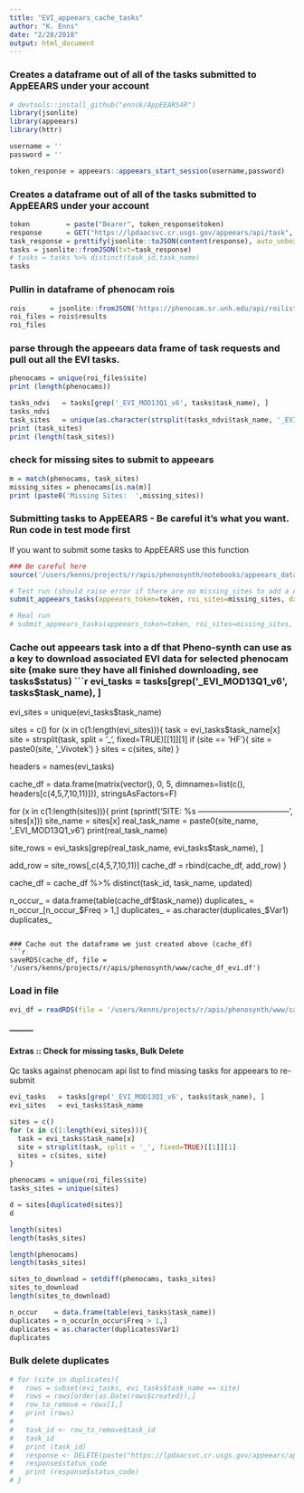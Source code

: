 ```yaml
---
title: "EVI_appeears_cache_tasks"
author: "K. Enns"
date: "2/28/2018"
output: html_document
---
```


### Creates a dataframe out of all of the tasks submitted to AppEEARS under your account
```r
# devtools::install_github("ennsk/AppEEARS4R")
library(jsonlite)
library(appeears)
library(httr)

username = ''
password = ''

token_response = appeears::appeears_start_session(username,password)
```

### Creates a dataframe out of all of the tasks submitted to AppEEARS under your account
```r
token         = paste("Bearer", token_response$token)
response      = GET("https://lpdaacsvc.cr.usgs.gov/appeears/api/task", add_headers(Authorization = token))
task_response = prettify(jsonlite::toJSON(content(response), auto_unbox = TRUE))
tasks = jsonlite::fromJSON(txt=task_response)
# tasks = tasks %>% distinct(task_id,task_name)
tasks
```
### Pullin in dataframe of phenocam rois
```r
rois      = jsonlite::fromJSON('https://phenocam.sr.unh.edu/api/roilists/?format=json&limit=2000')
roi_files = rois$results
roi_files
```

### parse through the appeears data frame of task requests and pull out all the EVI tasks.
```r
phenocams = unique(roi_files$site)
print (length(phenocams))

tasks_ndvi   = tasks[grep('_EVI_MOD13Q1_v6', tasks$task_name), ]
tasks_ndvi
task_sites   = unique(as.character(strsplit(tasks_ndvi$task_name, '_EVI_MOD13Q1_v6')))
print (task_sites)
print (length(task_sites))


```

### check for missing sites to submit to appeears
```r
m = match(phenocams, task_sites)
missing_sites = phenocams[is.na(m)]
print (paste0('Missing Sites:  ',missing_sites))
```

### Submitting tasks to AppEEARS - Be careful it's what you want.  Run code in test mode first
If you want to submit some tasks to AppEEARS use this function
```r
### Be careful here
source('/users/kenns/projects/r/apis/phenosynth/notebooks/appeears_data_production/submit_appeears_tasks.R')

# Test run (should raise error if there are no missing_sites to add a AppEEARS task for)
submit_appeears_tasks(appeears_token=token, roi_sites=missing_sites, data_layer='EVI', test=TRUE)

# Real run
# submit_appeears_tasks(appeears_token=token, roi_sites=missing_sites, data_layer='EVI', test=FALSE)
```

### Cache out appeears task into a df that Pheno-synth can use as a key to download associated EVI data for selected phenocam site (make sure they have all finished downloading, see tasks$status)
```r
evi_tasks   = tasks[grep('_EVI_MOD13Q1_v6', tasks$task_name), ]
evi_sites   = unique(evi_tasks$task_name)

sites = c()
for (x in c(1:length(evi_sites))){
  task = evi_tasks$task_name[x]
  site = strsplit(task, split = '_', fixed=TRUE)[[1]][1]
  if (site == 'HF'){
    site = paste0(site, '_Vivotek')
  }
  sites = c(sites, site)
}

headers = names(evi_tasks)

cache_df = data.frame(matrix(vector(), 0, 5,
                dimnames=list(c(), headers[c(4,5,7,10,11)])),
                stringsAsFactors=F)

for (x in c(1:length(sites))){
  print (sprintf('SITE: %s -----------------------------------', sites[x]))
  site_name   = sites[x]
  real_task_name = paste0(site_name, '_EVI_MOD13Q1_v6')
  print(real_task_name)
  
  site_rows   = evi_tasks[grep(real_task_name, evi_tasks$task_name), ]
  
  add_row = site_rows[,c(4,5,7,10,11)]
  cache_df = rbind(cache_df, add_row)
}

cache_df = cache_df %>% distinct(task_id, task_name, updated)

n_occur_    = data.frame(table(cache_df$task_name))
duplicates_ = n_occur_[n_occur_$Freq > 1,]
duplicates_ = as.character(duplicates_$Var1)
duplicates_
```

### Cache out the dataframe we just created above (cache_df)
```r
saveRDS(cache_df, file = '/users/kenns/projects/r/apis/phenosynth/www/cache_df_evi.df')
```

### Load in file
```r
evi_df = readRDS(file = '/users/kenns/projects/r/apis/phenosynth/www/cache_df_evi.df')
```

#### ---------
#### Extras :: Check for missing tasks, Bulk Delete
Qc tasks against phenocam api list to find missing tasks for appeears to re-submit
```r

evi_tasks   = tasks[grep('_EVI_MOD13Q1_v6', tasks$task_name), ]
evi_sites   = evi_tasks$task_name

sites = c()
for (x in c(1:length(evi_sites))){
  task = evi_tasks$task_name[x]
  site = strsplit(task, split = '_', fixed=TRUE)[[1]][1]
  sites = c(sites, site)
}

phenocams = unique(roi_files$site)
tasks_sites = unique(sites)

d = sites[duplicated(sites)]
d

length(sites)
length(tasks_sites)

length(phenocams)
length(tasks_sites)

sites_to_download = setdiff(phenocams, tasks_sites)
sites_to_download
length(sites_to_download)

n_occur    = data.frame(table(evi_tasks$task_name))
duplicates = n_occur[n_occur$Freq > 1,]
duplicates = as.character(duplicates$Var1)
duplicates
```

### Bulk delete duplicates  

```r
# for (site in duplicates){
#   rows = subset(evi_tasks, evi_tasks$task_name == site)
#   rows = rows[order(as.Date(rows$created)),]
#   row_to_remove = rows[1,]
#   print (rows)
# 
#   task_id <- row_to_remove$task_id
#   task_id
#   print (task_id)
#   response <- DELETE(paste("https://lpdaacsvc.cr.usgs.gov/appeears/api/task/", task_id, sep = ""), add_headers(Authorization = token))
#   response$status_code
#   print (response$status_code)
# }

```
